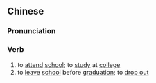 ==Chinese==
{{zh-forms|s=肄业}}

===Pronunciation===
{{zh-pron
|m=yìyè
|c=ji6 jip6,si3 jip6
|mn=ī-gia̍p
|cat=v
}}

===Verb===
{{zh-verb}}

# to [[attend]] [[school]]; to [[study]] at [[college]]
# to [[leave]] [[school]] before [[graduation]]; to [[drop out]]